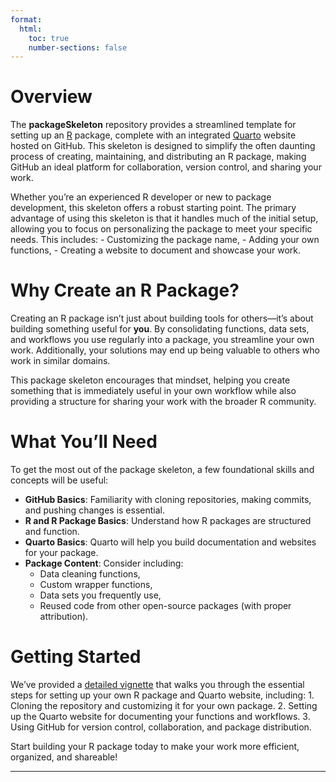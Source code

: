```yaml
---
format:
  html:
    toc: true
    number-sections: false
---
```


# Overview

The **packageSkeleton** repository provides a streamlined template for setting up an [R](https://cran.r-project.org/) package, complete with an integrated [Quarto](https://quarto.org/) website hosted on GitHub. This skeleton is designed to simplify the often daunting process of creating, maintaining, and distributing an R package, making GitHub an ideal platform for collaboration, version control, and sharing your work.

Whether you're an experienced R developer or new to package development, this skeleton offers a robust starting point. The primary advantage of using this skeleton is that it handles much of the initial setup, allowing you to focus on personalizing the package to meet your specific needs. This includes:
- Customizing the package name,
- Adding your own functions,
- Creating a website to document and showcase your work.


# Why Create an R Package?

Creating an R package isn't just about building tools for others—it's about building something useful for **you**. By consolidating functions, data sets, and workflows you use regularly into a package, you streamline your own work. Additionally, your solutions may end up being valuable to others who work in similar domains.

This package skeleton encourages that mindset, helping you create something that is immediately useful in your own workflow while also providing a structure for sharing your work with the broader R community.


# What You’ll Need

To get the most out of the package skeleton, a few foundational skills and concepts will be useful:

- **GitHub Basics**: Familiarity with cloning repositories, making commits, and pushing changes is essential.
- **R and R Package Basics**: Understand how R packages are structured and function.
- **Quarto Basics**: Quarto will help you build documentation and websites for your package.
- **Package Content**: Consider including:
  - Data cleaning functions,
  - Custom wrapper functions,
  - Data sets you frequently use,
  - Reused code from other open-source packages (with proper attribution).


# Getting Started

We’ve provided a [detailed vignette](https://centerforassessment.github.io/packageSkeleton/articles/packageSkeleton.html) that walks you through the essential steps for setting up your own R package and Quarto website, including:
1. Cloning the repository and customizing it for your own package.
2. Setting up the Quarto website for documenting your functions and workflows.
3. Using GitHub for version control, collaboration, and package distribution.

Start building your R package today to make your work more efficient, organized, and shareable!

---
